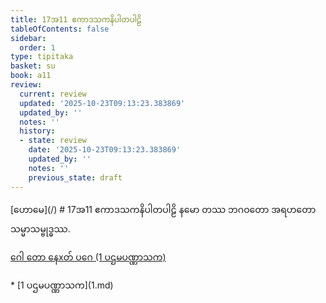 ```yaml
---
title: 17အ11 ဧကာဒသကနိပါတပါဠိ
tableOfContents: false
sidebar:
  order: 1
type: tipitaka
basket: su
book: a11
review:
  current: review
  updated: '2025-10-23T09:13:23.383869'
  updated_by: ''
  notes: ''
  history:
  - state: review
    date: '2025-10-23T09:13:23.383869'
    updated_by: ''
    notes: ''
    previous_state: draft
---
```



<ReviewStatus review={frontmatter.review} showDetails={true} />

<HypothesisAnnotation frontmatter={frontmatter} />

<Paragraph type="center" book="a11">
[ဟောမေ](/)
</Paragraph>

<Paragraph type="center" book="a11">
# 17အ11 ဧကာဒသကနိပါတပါဠိ
</Paragraph>

<Paragraph number="1" type="center" book="a11">
နမော တဿ ဘဂဝတော အရဟတော သမ္မာသမ္ဗုဒ္ဓဿ.

[ဂေါ တော နေxတ် ပဂေ (1 ပဌမပဏ္ဏာသက)](1.md)



</Paragraph>

<TableOfContents book="a11" section="17">
* [1 ပဌမပဏ္ဏာသက](1.md)
</TableOfContents>